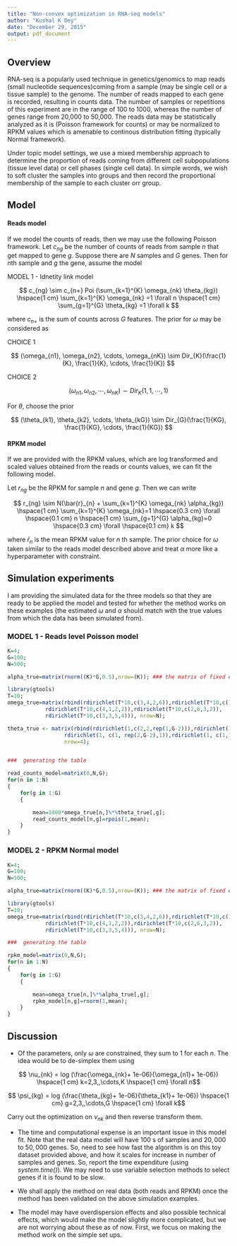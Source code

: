 ```yaml
---
title: "Non-convex optimization in RNA-seq models"
author: "Kushal K Dey"
date: "December 29, 2015"
output: pdf_document
---
```


## Overview

RNA-seq is a popularly used technique in genetics/genomics to map reads (small nucleotide sequences)coming from a sample (may be single cell or a tissue sample) to the genome. The number of reads mapped to each gene is recorded, resulting in counts data. The number of samples or repetitions of this experiment are in the range of 100 to 1000, whereas the number of genes range from 20,000 to 50,000. The reads data may be statistically analyzed as it is (Poisson framework for counts) or may be normalized to RPKM values which is amenable to continous distribution fitting (typically Normal framework). 

Under topic model settings, we use a mixed membership approach to determine the proportion of reads coming from different cell subpopulations (tissue level data) or cell phases (single cell data). In simple words, we wish to soft cluster the samples into groups and then record the proportional membership of the sample to each cluster orr group. 

## Model

#### Reads model 

If we model the counts of reads, then we may use the following Poisson framework. Let $c_{ng}$ be the number of counts of reads from sample $n$ that get mapped to gene $g$. Suppose there are $N$ samples and $G$ genes. Then for $n$th sample and $g$ the gene, assume the model 

MODEL 1 - Idnetity link model

$$ c_{ng} \sim c_{n+} Poi (\sum_{k=1}^{K} \omega_{nk} \theta_{kg}) \hspace{1 cm} \sum_{k=1}^{K} \omega_{nk} =1 \forall n \hspace{1 cm} \sum_{g=1}^{G} \theta_{kg} =1 \forall k $$

where $c_{n+}$ is the sum of counts across $G$ features. The prior for $\omega$ may be considered as 

CHOICE 1 

$$ (\omega_{n1}, \omega_{n2}, \cdots, \omega_{nK}) \sim Dir_{K}(\frac{1}{K}, \frac{1}{K}, \cdots, \frac{1}{K}) $$

CHOICE 2

$$ (\omega_{n1}, \omega_{n2}, \cdots, \omega_{nK}) \sim Dir_{K}(1, 1, \cdots, 1) $$

For $\theta$, choose the prior

$$ (\theta_{k1}, \theta_{k2}, \cdots, \theta_{kG}) \sim Dir_{G}(\frac{1}{KG}, \frac{1}{KG}, \cdots, \frac{1}{KG}) $$

#### RPKM model

If we are provided with the RPKM values, which are log transformed and scaled values obtained from the reads or counts values, we can fit the following model. 

Let $r_{ng}$ be the RPKM for sample $n$ and gene $g$. Then we can write 

$$ r_{ng} \sim N(\bar{r}_{n} + \sum_{k=1}^{K} \omega_{nk} \alpha_{kg}) \hspace{1 cm} \sum_{k=1}^{K} \omega_{nk}=1 \hspace{0.3 cm} \forall \hspace{0.1 cm} n \hspace{1 cm} \sum_{g=1}^{G} \alpha_{kg}=0 \hspace{0.3 cm} \forall \hspace{0.1 cm} k $$

where $\bar{r}_{n}$ is the mean RPKM value for $n$ th sample. The prior choice for $\omega$ taken similar to the reads model described above and treat $\alpha$ more like a hyperparameter with constraint.


## Simulation experiments 

I am providing the simulated data for the three models so that they are ready to be applied the model and tested for whether the method works on these examples (the estimated $\omega$ and $\alpha$ should match with the true values from which the data has been simulated from). 

### MODEL 1 - Reads level Poisson model

```r
K=4;
G=100;
N=500;

alpha_true=matrix(rnorm((K)*G,0.5),nrow=(K)); ### the matrix of fixed effects

library(gtools)
T=10;
omega_true=matrix(rbind(rdirichlet(T*10,c(3,4,2,6)),rdirichlet(T*10,c(1,4,6,3)),
			rdirichlet(T*10,c(4,1,2,2)),rdirichlet(T*10,c(2,6,3,2)),
			rdirichlet(T*10,c(3,3,5,4))), nrow=N);

theta_true <- matrix(rbind(rdirichlet(1,c(2,2,rep(1,G-2))),rdirichlet(1,c(rep(2,G-2),1,1)),
                  rdirichlet(1, c(1, rep(2,G-2),1)),rdirichlet(1, c(1,1,2,2,2,rep(1,G-5)))),
                  nrow=4);


###  generating the table 

read_counts_model=matrix(0,N,G);
for(n in 1:N)
{
	for(g in 1:G)
	{

		mean=1000*omega_true[n,]%*%theta_true[,g];
		read_counts_model[n,g]=rpois(1,mean);
	}
}

```


### MODEL 2 - RPKM Normal model

```r
K=4;
G=100;
N=500;

alpha_true=matrix(rnorm((K)*G,0.5),nrow=(K)); ### the matrix of fixed effects

library(gtools)
T=10;
omega_true=matrix(rbind(rdirichlet(T*10,c(3,4,2,6)),rdirichlet(T*10,c(1,4,6,3)),
			rdirichlet(T*10,c(4,1,2,2)),rdirichlet(T*10,c(2,6,3,2)),
			rdirichlet(T*10,c(3,3,5,4))), nrow=N);

###  generating the table 

rpkm_model=matrix(0,N,G);
for(n in 1:N)
{
	for(g in 1:G)
	{

		mean=omega_true[n,]%*%alpha_true[,g];
		rpkm_model[n,g]=rnorm(1,mean);
	}
}

```

## Discussion

- Of the parameters, only $\omega$ are constrained, they sum to 1 for each $n$. The idea would be to de-simplex them using 

$$ \nu_{nk} = log (\frac{\omega_{nk}+ 1e-06}{\omega_{n1}+ 1e-06}) \hspace{1 cm} k=2,3,,\cdots,K  \hspace{1 cm} \forall n$$

$$ \psi_{kg} = log (\frac{\theta_{kg}+ 1e-06}{\theta_{k1}+ 1e-06}) \hspace{1 cm} g=2,3,,\cdots,G \hspace{1 cm} \forall k$$  

  Carry out the optimization on $\nu_{nk}$ and then reverse transform them. 

- The time and computational expense is an important issue in this model fit. Note that the real data model will have $100$ s of samples and $20,000$ to $50,000$ genes. So, need to see how fast the algorithm is on this toy dataset provided above, and how it scales for increase in number of samples and genes. So, report the time expenditure (using *system.time()*).  We may need to use variable selection methods to select genes if it is found to be slow.

- We shall apply the method on real data (both reads and RPKM) once the method has been validated on the above simulation examples. 

- The model may have overdispersion effects and also possible technical effects, which would make the model slightly more complicated, but we are not worrying about these as of now. First, we focus on making the method work on the simple set ups.


